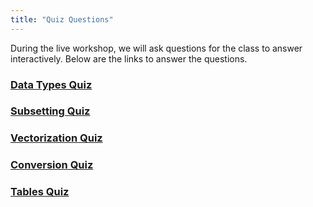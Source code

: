 ```yaml
---
title: "Quiz Questions"
---
```


During the live workshop, we will ask questions for the class to answer
interactively. Below are the links to answer the questions.

### [Data Types Quiz](https://goo.gl/forms/S5AXWUqJ0Evv7oeu1)

### [Subsetting Quiz](https://goo.gl/forms/JYQVIjlKAV6aXrIz1)

### [Vectorization Quiz](https://goo.gl/forms/dco0MMG5FWfj3Cpn2)

### [Conversion Quiz](https://goo.gl/forms/bKamQXwgHSkQqSR73)

### [Tables Quiz](https://goo.gl/forms/KcJQ5rNnXW81sVL63)


